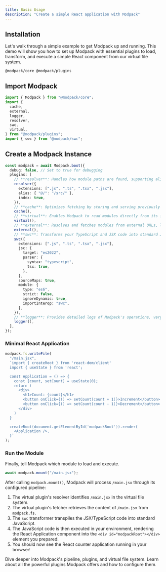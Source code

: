 ```yaml
---
title: Basic Usage
description: "Create a simple React application with Modpack"
---
```


## Installation

Let's walk through a simple example to get Modpack up and running. This demo will show you how to set up Modpack with essential plugins to load, transform, and execute a simple React component from our virtual file system.

```package-install
@modpack/core @modpack/plugins
```

## Import Modpack

```ts
import { Modpack } from "@modpack/core";
import {
  cache,
  external,
  logger,
  resolver,
  swc,
  virtual,
} from "@modpack/plugins";
import { swc } from "@modpack/swc";
```

## Create a Modpack Instance

```ts
const modpack = await Modpack.boot({
  debug: false, // Set to true for debugging
  plugins: [
    // **resolver**: Handles how module paths are found, supporting aliases (`@/`) and file extensions.
    resolver({
      extensions: [".js", ".ts", ".tsx", ".jsx"],
      alias: { "@/": "/src/" },
      index: true,
    }),
    // **cache**: Optimizes fetching by storing and serving previously loaded modules.
    cache(),
    // **virtual**: Enables Modpack to read modules directly from its in-memory file system (`modpack.fs`).
    virtual(),
    // **external**: Resolves and fetches modules from external URLs, like CDNs (e.g., from `https://esm.sh/*`).
    external(),
    // **swc**: Transforms your TypeScript and JSX code into standard JavaScript, essential for React.
    swc({
      extensions: [".js", ".ts", ".tsx", ".jsx"],
      jsc: {
        target: "es2022",
        parser: {
          syntax: "typescript",
          tsx: true,
        },
      },
      sourceMaps: true,
      module: {
        type: "es6",
        strict: false,
        ignoreDynamic: true,
        importInterop: "swc",
      },
    }),
    // **logger**: Provides detailed logs of Modpack's operations, very useful for debugging your pipeline.
    logger(),
  ],
});
```

### Minimal React Application

```ts
modpack.fs.writeFile(
  "/main.jsx",
  `import { createRoot } from 'react-dom/client'
  import { useState } from 'react';

  const Application = () => {
    const [count, setCount] = useState(0);
    return (
      <div>
        <h1>Count: {count}</h1>
        <button onClick={() => setCount(count + 1)}>Increment</button>
        <button onClick={() => setCount(count - 1)}>Decrement</button>
      </div>
    )
  }

  createRoot(document.getElementById('modpackRoot')).render(
    <Application />,
  )`
);
```

### Run the Module

Finally, tell Modpack which module to load and execute.

```ts
await modpack.mount("/main.jsx");
```

After calling `modpack.mount()`, Modpack will process `/main.jsx` through its configured pipeline:

1. The virtual plugin's resolver identifies `/main.jsx` in the virtual file system.
2. The virtual plugin's fetcher retrieves the content of `/main.jsx` from `modpack.fs`.
3. The `swc` transformer transpiles the JSX/TypeScript code into standard JavaScript.
4. The JavaScript code is then executed in your environment, rendering the React Application component into the `<div id="modpackRoot"></div>` element you prepared.
5. You should now see the React counter application running in your browser!

<Cards>
  <Card href="/docs/core-concepts" title="Understand Core Concepts">
    Dive deeper into Modpack's pipeline, plugins, and virtual file system.
  </Card>
  <Card href="/docs/plugins" title="Explore Official Plugins">
    Learn about all the powerful plugins Modpack offers and how to configure
    them.
  </Card>
</Cards>
